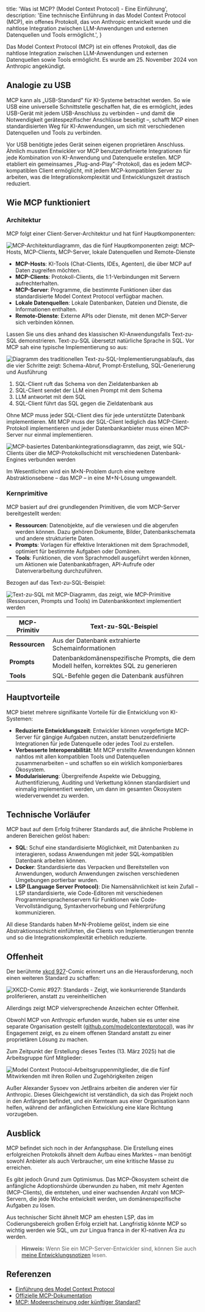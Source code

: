 
  title: 'Was ist MCP? (Model Context Protocol) - Eine Einführung',
  description:
    'Eine technische Einführung in das Model Context Protocol (MCP), ein offenes Protokoll, das von Anthropic entwickelt wurde und die nahtlose Integration zwischen LLM-Anwendungen und externen Datenquellen und Tools ermöglicht.',
}


Das Model Context Protocol (MCP) ist ein offenes Protokoll, das die nahtlose Integration zwischen LLM-Anwendungen und externen Datenquellen sowie Tools ermöglicht. Es wurde am 25. November 2024 von Anthropic angekündigt.

## Analogie zu USB

MCP kann als „USB-Standard" für KI-Systeme betrachtet werden. So wie USB eine universelle Schnittstelle geschaffen hat, die es ermöglicht, jedes USB-Gerät mit jedem USB-Anschluss zu verbinden – und damit die Notwendigkeit gerätespezifischer Anschlüsse beseitigt –, schafft MCP einen standardisierten Weg für KI-Anwendungen, um sich mit verschiedenen Datenquellen und Tools zu verbinden.

Vor USB benötigte jedes Gerät seinen eigenen proprietären Anschluss. Ähnlich mussten Entwickler vor MCP benutzerdefinierte Integrationen für jede Kombination von KI-Anwendung und Datenquelle erstellen. MCP etabliert ein gemeinsames „Plug-and-Play"-Protokoll, das es jedem MCP-kompatiblen Client ermöglicht, mit jedem MCP-kompatiblen Server zu arbeiten, was die Integrationskomplexität und Entwicklungszeit drastisch reduziert.

## Wie MCP funktioniert

### Architektur

MCP folgt einer Client-Server-Architektur und hat fünf Hauptkomponenten:

<Image
  src={mcpArchitecture}
  alt="MCP-Architekturdiagramm, das die fünf Hauptkomponenten zeigt: MCP-Hosts, MCP-Clients, MCP-Server, lokale Datenquellen und Remote-Dienste"
/>

- **MCP-Hosts**: KI-Tools (Chat-Clients, IDEs, Agenten), die über MCP auf Daten zugreifen möchten.
- **MCP-Clients**: Protokoll-Clients, die 1:1-Verbindungen mit Servern aufrechterhalten.
- **MCP-Server**: Programme, die bestimmte Funktionen über das standardisierte Model Context Protocol verfügbar machen.
- **Lokale Datenquellen**: Lokale Datenbanken, Dateien und Dienste, die Informationen enthalten.
- **Remote-Dienste**: Externe APIs oder Dienste, mit denen MCP-Server sich verbinden können.

Lassen Sie uns dies anhand des klassischen KI-Anwendungsfalls Text-zu-SQL demonstrieren. Text-zu-SQL übersetzt natürliche Sprache in SQL. Vor MCP sah eine typische Implementierung so aus:

<Image
  src={textToSqlClassic}
  alt="Diagramm des traditionellen Text-zu-SQL-Implementierungsablaufs, das die vier Schritte zeigt: Schema-Abruf, Prompt-Erstellung, SQL-Generierung und Ausführung"
/>

1. SQL-Client ruft das Schema von den Zieldatenbanken ab
2. SQL-Client sendet der LLM einen Prompt mit dem Schema
3. LLM antwortet mit dem SQL
4. SQL-Client führt das SQL gegen die Zieldatenbank aus

Ohne MCP muss jeder SQL-Client dies für jede unterstützte Datenbank implementieren. Mit MCP muss der SQL-Client lediglich das MCP-Client-Protokoll implementieren und jeder Datenbankanbieter muss einen MCP-Server nur einmal implementieren.

<Image
  src={databaseMcp}
  alt="MCP-basiertes Datenbankintegrationsdiagramm, das zeigt, wie SQL-Clients über die MCP-Protokollschicht mit verschiedenen Datenbank-Engines verbunden werden"
/>

Im Wesentlichen wird ein M×N-Problem durch eine weitere Abstraktionsebene – das MCP – in eine M+N-Lösung umgewandelt.

### Kernprimitive

MCP basiert auf drei grundlegenden Primitiven, die vom MCP-Server bereitgestellt werden:

- **Ressourcen**: Datenobjekte, auf die verwiesen und die abgerufen werden können. Dazu gehören Dokumente, Bilder, Datenbankschemata und andere strukturierte Daten.
- **Prompts**: Vorlagen für effektive Interaktionen mit dem Sprachmodell, optimiert für bestimmte Aufgaben oder Domänen.
- **Tools**: Funktionen, die vom Sprachmodell ausgeführt werden können, um Aktionen wie Datenbankabfragen, API-Aufrufe oder Datenverarbeitung durchzuführen.

Bezogen auf das Text-zu-SQL-Beispiel:

<Image
  src={textToSqlMcp}
  alt="Text-zu-SQL mit MCP-Diagramm, das zeigt, wie MCP-Primitive (Ressourcen, Prompts und Tools) im Datenbankkontext implementiert werden"
/>

| MCP-Primitiv | Text-zu-SQL-Beispiel |
| ------------- | ------------------------------------------------------------------------- |
| **Ressourcen** | Aus der Datenbank extrahierte Schemainformationen |
| **Prompts** | Datenbankdomänenspezifische Prompts, die dem Modell helfen, korrektes SQL zu generieren |
| **Tools** | SQL-Befehle gegen die Datenbank ausführen |

## Hauptvorteile

MCP bietet mehrere signifikante Vorteile für die Entwicklung von KI-Systemen:

- **Reduzierte Entwicklungszeit**: Entwickler können vorgefertigte MCP-Server für gängige Aufgaben nutzen, anstatt benutzerdefinierte Integrationen für jede Datenquelle oder jedes Tool zu erstellen.
- **Verbesserte Interoperabilität**: Mit MCP erstellte Anwendungen können nahtlos mit allen kompatiblen Tools und Datenquellen zusammenarbeiten – und schaffen so ein wirklich komponierbar­es Ökosystem.
- **Modularisierung**: Übergreifende Aspekte wie Debugging, Authentifizierung, Auditing und Verkettung können standardisiert und einmalig implementiert werden, um dann im gesamten Ökosystem wiederverwendet zu werden.

## Technische Vorläufer

MCP baut auf dem Erfolg früherer Standards auf, die ähnliche Probleme in anderen Bereichen gelöst haben:

- **SQL**: Schuf eine standardisierte Möglichkeit, mit Datenbanken zu interagieren, sodass Anwendungen mit jeder SQL-kompatiblen Datenbank arbeiten können.
- **Docker**: Standardisierte das Verpacken und Bereitstellen von Anwendungen, wodurch Anwendungen zwischen verschiedenen Umgebungen portierbar wurden.
- **LSP (Language Server Protocol)**: Die Namensähnlichkeit ist kein Zufall – LSP standardisierte, wie Code-Editoren mit verschiedenen Programmiersprachenservern für Funktionen wie Code-Vervollständigung, Syntaxhervorhebung und Fehlerprüfung kommunizieren.

All diese Standards haben M×N-Probleme gelöst, indem sie eine Abstraktionsschicht einführten, die Clients von Implementierungen trennte und so die Integrationskomplexität erheblich reduzierte.

## Offenheit

Der berühmte [xkcd 927](https://xkcd.com/927/)-Comic erinnert uns an die Herausforderung, noch einen weiteren Standard zu schaffen:

<Image
  src={xkcdStandards}
  alt="XKCD-Comic #927: Standards - Zeigt, wie konkurrierende Standards proliferieren, anstatt zu vereinheitlichen"
/>

Allerdings zeigt MCP vielversprechende Anzeichen echter Offenheit.

Obwohl MCP von Anthropic erfunden wurde, haben sie es unter eine separate Organisation gestellt ([github.com/modelcontextprotocol](https://github.com/modelcontextprotocol)), was ihr Engagement zeigt, es zu einem offenen Standard anstatt zu einer proprietären Lösung zu machen.

Zum Zeitpunkt der Erstellung dieses Textes (13. März 2025) hat die Arbeitsgruppe fünf Mitglieder:

<Image
  src={mcpMembers}
  alt="Model Context Protocol-Arbeitsgruppenmitglieder, die die fünf Mitwirkenden mit ihren Rollen und Zugehörigkeiten zeigen"
/>

Außer Alexander Sysoev von JetBrains arbeiten die anderen vier für Anthropic. Dieses Gleichgewicht ist verständlich, da sich das Projekt noch in den Anfängen befindet, und ein Kernteam aus einer Organisation kann helfen, während der anfänglichen Entwicklung eine klare Richtung vorzugeben.

## Ausblick

MCP befindet sich noch in der Anfangsphase. Die Erstellung eines erfolgreichen Protokolls ähnelt dem Aufbau eines Marktes – man benötigt sowohl Anbieter als auch Verbraucher, um eine kritische Masse zu erreichen.

Es gibt jedoch Grund zum Optimismus. Das MCP-Ökosystem scheint die anfängliche Adoptionshürde überwunden zu haben, mit mehr Agenten (MCP-Clients), die entstehen, und einer wachsenden Anzahl von MCP-Servern, die jede Woche entwickelt werden, um domänenspezifische Aufgaben zu lösen.

Aus technischer Sicht ähnelt MCP am ehesten LSP, das im Codierungsbereich großen Erfolg erzielt hat. Langfristig könnte MCP so wichtig werden wie SQL, um zur Lingua franca in der KI-nativen Ära zu werden.

> **Hinweis:** Wenn Sie ein MCP-Server-Entwickler sind, können Sie auch [meine Entwicklungsnotizen](/articles/notes-on-implementing-mcp-server) lesen.

## Referenzen

- [Einführung des Model Context Protocol](https://www.anthropic.com/news/model-context-protocol)
- [Offizielle MCP-Dokumentation](https://modelcontextprotocol.io/introduction)
- [MCP: Modeerscheinung oder künftiger Standard?](https://blog.langchain.dev/mcp-fad-or-fixture/)
